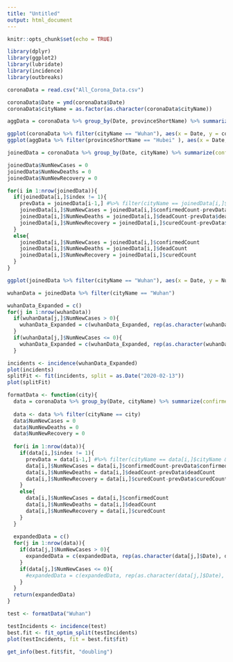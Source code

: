 ```yaml
---
title: "Untitled"
output: html_document
---
```


```r
knitr::opts_chunk$set(echo = TRUE)
```
```r
library(dplyr)
library(ggplot2)
library(lubridate)
library(incidence)
library(outbreaks)
```


```r
coronaData = read.csv("All_Corona_Data.csv")
```

```r
coronaData$Date = ymd(coronaData$Date)
coronaData$cityName = as.factor(as.character(coronaData$cityName))

aggData = coronaData %>% group_by(Date, provinceShortName) %>% summarize(sumConf = sum(confirmedCount), sumCured = sum(curedCount), sumDead = sum(deadCount), sumSus = sum(suspectedCount))
```

```r
ggplot(coronaData %>% filter(cityName == "Wuhan"), aes(x = Date, y = confirmedCount)) + geom_line()
ggplot(aggData %>% filter(provinceShortName == "Hubei" ), aes(x = Date, y = sumConf, col = provinceShortName)) + geom_line()
```

```r
joinedData = coronaData %>% group_by(Date, cityName) %>% summarize(confirmedCount = sum(confirmedCount), curedCount = sum(curedCount), deadCount = sum(deadCount)) %>% arrange(cityName) %>% group_by(cityName) %>% mutate(index = row_number())
```

```r
joinedData$NumNewCases = 0
joinedData$NumNewDeaths = 0
joinedData$NumNewRecovery = 0

for(i in 1:nrow(joinedData)){
  if(joinedData[i,]$index != 1){
    prevData = joinedData[i-1,] #%>% filter(cityName == joinedData[i,]$cityName & index == joinedData[i,]$index-1)
    joinedData[i,]$NumNewCases = joinedData[i,]$confirmedCount-prevData$confirmedCount
    joinedData[i,]$NumNewDeaths = joinedData[i,]$deadCount-prevData$deadCount
    joinedData[i,]$NumNewRecovery = joinedData[i,]$curedCount-prevData$curedCount
  }
  else{
    joinedData[i,]$NumNewCases = joinedData[i,]$confirmedCount
    joinedData[i,]$NumNewDeaths = joinedData[i,]$deadCount
    joinedData[i,]$NumNewRecovery = joinedData[i,]$curedCount
  }
}
```

```r
ggplot(joinedData %>% filter(cityName == "Wuhan"), aes(x = Date, y = NumNewRecovery, col = cityName)) + geom_line()
```

```r
wuhanData = joinedData %>% filter(cityName == "Wuhan")
```

```r
wuhanData_Expanded = c()
for(j in 1:nrow(wuhanData))
  if(wuhanData[j,]$NumNewCases > 0){
    wuhanData_Expanded = c(wuhanData_Expanded, rep(as.character(wuhanData[j,]$Date), wuhanData[j,]$NumNewCases))
  }
  if(wuhanData[j,]$NumNewCases <= 0){
    wuhanData_Expanded = c(wuhanData_Expanded, rep(as.character(wuhanData[j,]$Date), 0))
  }
```


```r
incidents <- incidence(wuhanData_Expanded)
plot(incidents)
splitFit <- fit(incidents, split = as.Date("2020-02-13"))
plot(splitFit)
```

```r
formatData <- function(city){
  data = coronaData %>% group_by(Date, cityName) %>% summarize(confirmedCount = sum(confirmedCount), curedCount = sum(curedCount), deadCount = sum(deadCount)) %>% arrange(cityName) %>% group_by(cityName) %>% mutate(index = row_number())
  
  data <- data %>% filter(cityName == city)
  data$NumNewCases = 0
  data$NumNewDeaths = 0
  data$NumNewRecovery = 0
  
  for(i in 1:nrow(data)){
    if(data[i,]$index != 1){
      prevData = data[i-1,] #%>% filter(cityName == data[i,]$cityName & index == data[i,]$index-1)
      data[i,]$NumNewCases = data[i,]$confirmedCount-prevData$confirmedCount
      data[i,]$NumNewDeaths = data[i,]$deadCount-prevData$deadCount
      data[i,]$NumNewRecovery = data[i,]$curedCount-prevData$curedCount
    }
    else{
      data[i,]$NumNewCases = data[i,]$confirmedCount
      data[i,]$NumNewDeaths = data[i,]$deadCount
      data[i,]$NumNewRecovery = data[i,]$curedCount
    }
  }
  
  expandedData = c()
  for(j in 1:nrow(data)){
    if(data[j,]$NumNewCases > 0){
      expandedData = c(expandedData, rep(as.character(data[j,]$Date), data[j,]$NumNewCases))
    }
    if(data[j,]$NumNewCases <= 0){
      #expandedData = c(expandedData, rep(as.character(data[j,]$Date), 0))
    }
  }
  return(expandedData)
}
```

```r
test <- formatData("Wuhan")

testIncidents <- incidence(test)
best.fit <- fit_optim_split(testIncidents)
plot(testIncidents, fit = best.fit$fit)

get_info(best.fit$fit, "doubling")
```


